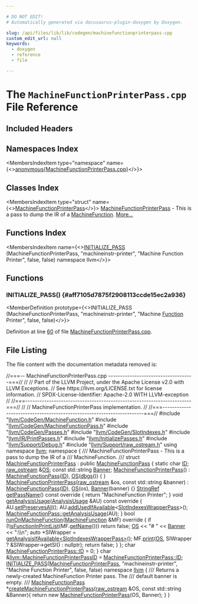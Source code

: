 ```yaml
---

# DO NOT EDIT!
# Automatically generated via docusaurus-plugin-doxygen by Doxygen.

slug: /api/files/lib/lib/codegen/machinefunctionprinterpass-cpp
custom_edit_url: null
keywords:
  - doxygen
  - reference
  - file

---
```





# The `MachineFunctionPrinterPass.cpp` File Reference

<DoxygenPage pluginConfig={pluginConfig}>



## Included Headers

<IncludesList>
<IncludesListItem
  filePath="llvm/CodeGen/MachineFunction.h"
  permalink="/docs/api/files/include/include/llvm/include/llvm/codegen/machinefunction-h"
  isLocal="true" />
<IncludesListItem
  filePath="llvm/CodeGen/MachineFunctionPass.h"
  permalink="/docs/api/files/include/include/llvm/include/llvm/codegen/machinefunctionpass-h"
  isLocal="true" />
<IncludesListItem
  filePath="llvm/CodeGen/Passes.h"
  permalink="/docs/api/files/include/include/llvm/include/llvm/codegen/passes-h"
  isLocal="true" />
<IncludesListItem
  filePath="llvm/CodeGen/SlotIndexes.h"
  permalink="/docs/api/files/include/include/llvm/include/llvm/codegen/slotindexes-h"
  isLocal="true" />
<IncludesListItem
  filePath="llvm/IR/PrintPasses.h"
  permalink="/docs/api/files/include/include/llvm/include/llvm/ir/printpasses-h"
  isLocal="true" />
<IncludesListItem
  filePath="llvm/InitializePasses.h"
  permalink="/docs/api/files/include/include/llvm/initializepasses-h"
  isLocal="true" />
<IncludesListItem
  filePath="llvm/Support/Debug.h"
  permalink="/docs/api/files/include/include/llvm/include/llvm/support/debug-h"
  isLocal="true" />
<IncludesListItem
  filePath="llvm/Support/raw_ostream.h"
  permalink="/docs/api/files/include/include/llvm/include/llvm/support/raw-ostream-h"
  isLocal="true" />
</IncludesList>

## Namespaces Index

<MembersIndex>

<MembersIndexItem
  type="namespace"
  name={<><a href="/docs/api/namespaces/anonymous-machinefunctionprinterpass-cpp-">anonymous&#123;MachineFunctionPrinterPass.cpp&#125;</a></>}>
</MembersIndexItem>

</MembersIndex>

## Classes Index

<MembersIndex>

<MembersIndexItem
  type="struct"
  name={<><a href="/docs/api/structs/anonymous-namespace-machinefunctionprinterpass-cpp-/machinefunctionprinterpass">MachineFunctionPrinterPass</a></>}>
<a href="/docs/api/structs/anonymous-namespace-machinefunctionprinterpass-cpp-/machinefunctionprinterpass">MachineFunctionPrinterPass</a> - This is a pass to dump the IR of a <a href="/docs/api/classes/llvm/machinefunction">MachineFunction</a>. <a href="/docs/api/structs/anonymous-namespace-machinefunctionprinterpass-cpp-/machinefunctionprinterpass/#details">More...</a>
</MembersIndexItem>

</MembersIndex>

## Functions Index

<MembersIndex>

<MembersIndexItem
  name={<><a href="#aff7105d7875f2908113ccde15ec2a936">INITIALIZE&#95;PASS</a> (MachineFunctionPrinterPass, &quot;machineinstr-printer&quot;, &quot;Machine Function Printer&quot;, false, false) namespace llvm</>}>
</MembersIndexItem>

</MembersIndex>


<SectionDefinition>

## Functions

### INITIALIZE&#95;PASS() {#aff7105d7875f2908113ccde15ec2a936}

<MemberDefinition
  prototype={<>INITIALIZE&#95;PASS (MachineFunctionPrinterPass, &quot;machineinstr-printer&quot;, &quot;Machine <a href="/docs/api/classes/llvm/function">Function</a> Printer&quot;, false, false)</>}>

Definition at line <a href="#l00060">60</a> of file <a href="/docs/api/files/lib/lib/codegen/machinefunctionprinterpass-cpp">MachineFunctionPrinterPass.cpp</a>.
</MemberDefinition>

</SectionDefinition>

## File Listing

The file content with the documentation metadata removed is:

<ProgramListing>

<Link id="l00001" /><CodeLine lineNumber="1"><span class="doxyHighlightComment">//===-- MachineFunctionPrinterPass.cpp ------------------------------------===//</span></CodeLine>
<Link id="l00002" /><CodeLine lineNumber="2"><span class="doxyHighlightComment">//</span></CodeLine>
<Link id="l00003" /><CodeLine lineNumber="3"><span class="doxyHighlightComment">// Part of the LLVM Project, under the Apache License v2.0 with LLVM Exceptions.</span></CodeLine>
<Link id="l00004" /><CodeLine lineNumber="4"><span class="doxyHighlightComment">// See https://llvm.org/LICENSE.txt for license information.</span></CodeLine>
<Link id="l00005" /><CodeLine lineNumber="5"><span class="doxyHighlightComment">// SPDX-License-Identifier: Apache-2.0 WITH LLVM-exception</span></CodeLine>
<Link id="l00006" /><CodeLine lineNumber="6"><span class="doxyHighlightComment">//</span></CodeLine>
<Link id="l00007" /><CodeLine lineNumber="7"><span class="doxyHighlightComment">//===----------------------------------------------------------------------===//</span></CodeLine>
<Link id="l00008" /><CodeLine lineNumber="8"><span class="doxyHighlightComment">//</span></CodeLine>
<Link id="l00009" /><CodeLine lineNumber="9"><span class="doxyHighlightComment">// MachineFunctionPrinterPass implementation.</span></CodeLine>
<Link id="l00010" /><CodeLine lineNumber="10"><span class="doxyHighlightComment">//</span></CodeLine>
<Link id="l00011" /><CodeLine lineNumber="11"><span class="doxyHighlightComment">//===----------------------------------------------------------------------===//</span></CodeLine>
<Link id="l00012" /><CodeLine lineNumber="12"></CodeLine>
<Link id="l00013" /><CodeLine lineNumber="13"><span class="doxyHighlightPreprocessor">#include &quot;<a href="/docs/api/files/include/include/llvm/include/llvm/codegen/machinefunction-h">llvm/CodeGen/MachineFunction.h</a>&quot;</span></CodeLine>
<Link id="l00014" /><CodeLine lineNumber="14"><span class="doxyHighlightPreprocessor">#include &quot;<a href="/docs/api/files/include/include/llvm/include/llvm/codegen/machinefunctionpass-h">llvm/CodeGen/MachineFunctionPass.h</a>&quot;</span></CodeLine>
<Link id="l00015" /><CodeLine lineNumber="15"><span class="doxyHighlightPreprocessor">#include &quot;<a href="/docs/api/files/include/include/llvm/include/llvm/codegen/passes-h">llvm/CodeGen/Passes.h</a>&quot;</span></CodeLine>
<Link id="l00016" /><CodeLine lineNumber="16"><span class="doxyHighlightPreprocessor">#include &quot;<a href="/docs/api/files/include/include/llvm/include/llvm/codegen/slotindexes-h">llvm/CodeGen/SlotIndexes.h</a>&quot;</span></CodeLine>
<Link id="l00017" /><CodeLine lineNumber="17"><span class="doxyHighlightPreprocessor">#include &quot;<a href="/docs/api/files/include/include/llvm/include/llvm/ir/printpasses-h">llvm/IR/PrintPasses.h</a>&quot;</span></CodeLine>
<Link id="l00018" /><CodeLine lineNumber="18"><span class="doxyHighlightPreprocessor">#include &quot;<a href="/docs/api/files/include/include/llvm/initializepasses-h">llvm/InitializePasses.h</a>&quot;</span></CodeLine>
<Link id="l00019" /><CodeLine lineNumber="19"><span class="doxyHighlightPreprocessor">#include &quot;<a href="/docs/api/files/include/include/llvm/include/llvm/support/debug-h">llvm/Support/Debug.h</a>&quot;</span></CodeLine>
<Link id="l00020" /><CodeLine lineNumber="20"><span class="doxyHighlightPreprocessor">#include &quot;<a href="/docs/api/files/include/include/llvm/include/llvm/support/raw-ostream-h">llvm/Support/raw&#95;ostream.h</a>&quot;</span></CodeLine>
<Link id="l00021" /><CodeLine lineNumber="21"></CodeLine>
<Link id="l00022" /><CodeLine lineNumber="22"><span class="doxyHighlightKeyword">using namespace </span><span class="doxyHighlight"><a href="/docs/api/namespaces/llvm">llvm</a>;</span></CodeLine>
<Link id="l00023" /><CodeLine lineNumber="23"></CodeLine>
<Link id="l00024" /><CodeLine lineNumber="24" lineLink="/docs/api/namespaces/anonymous-machinefunctionprinterpass-cpp-"><span class="doxyHighlightKeyword">namespace </span><span class="doxyHighlight">&#123;</span></CodeLine>
<Link id="l00025" /><CodeLine lineNumber="25"><span class="doxyHighlightComment">/// MachineFunctionPrinterPass - This is a pass to dump the IR of a</span></CodeLine>
<Link id="l00026" /><CodeLine lineNumber="26"><span class="doxyHighlightComment">/// MachineFunction.</span></CodeLine>
<Link id="l00027" /><CodeLine lineNumber="27"><span class="doxyHighlightComment">///</span></CodeLine>
<Link id="l00028" /><CodeLine lineNumber="28" lineLink="/docs/api/structs/anonymous-namespace-machinefunctionprinterpass-cpp-/machinefunctionprinterpass"><span class="doxyHighlightKeyword">struct </span><span class="doxyHighlight"><a href="/docs/api/structs/anonymous-namespace-machinefunctionprinterpass-cpp-/machinefunctionprinterpass/#a852519c35ad5c1e10560e320e6494682">MachineFunctionPrinterPass</a> : </span><span class="doxyHighlightKeyword">public</span><span class="doxyHighlight"> <a href="/docs/api/classes/llvm/machinefunctionpass/#a29c81d2386f4a727c6d33413807530c8">MachineFunctionPass</a> &#123;</span></CodeLine>
<Link id="l00029" /><CodeLine lineNumber="29" lineLink="/docs/api/structs/anonymous-namespace-machinefunctionprinterpass-cpp-/machinefunctionprinterpass/#a60a47789f6a0b8d31326545d7b118921"><span class="doxyHighlight">  </span><span class="doxyHighlightKeyword">static</span><span class="doxyHighlight"> </span><span class="doxyHighlightKeywordType">char</span><span class="doxyHighlight"> <a href="/docs/api/structs/anonymous-namespace-machinefunctionprinterpass-cpp-/machinefunctionprinterpass/#a60a47789f6a0b8d31326545d7b118921">ID</a>;</span></CodeLine>
<Link id="l00030" /><CodeLine lineNumber="30"></CodeLine>
<Link id="l00031" /><CodeLine lineNumber="31" lineLink="/docs/api/structs/anonymous-namespace-machinefunctionprinterpass-cpp-/machinefunctionprinterpass/#a3a6b1bb2cada5f345c346c7e8314800e"><span class="doxyHighlight">  <a href="/docs/api/classes/llvm/raw-ostream">raw&#95;ostream</a> &amp;<a href="/docs/api/structs/anonymous-namespace-machinefunctionprinterpass-cpp-/machinefunctionprinterpass/#a3a6b1bb2cada5f345c346c7e8314800e">OS</a>;</span></CodeLine>
<Link id="l00032" /><CodeLine lineNumber="32" lineLink="/docs/api/structs/anonymous-namespace-machinefunctionprinterpass-cpp-/machinefunctionprinterpass/#a8c6ecff6009f0381b331ceca63e80f9b"><span class="doxyHighlight">  </span><span class="doxyHighlightKeyword">const</span><span class="doxyHighlight"> std::string <a href="/docs/api/structs/anonymous-namespace-machinefunctionprinterpass-cpp-/machinefunctionprinterpass/#a8c6ecff6009f0381b331ceca63e80f9b">Banner</a>;</span></CodeLine>
<Link id="l00033" /><CodeLine lineNumber="33"></CodeLine>
<Link id="l00034" /><CodeLine lineNumber="34" lineLink="/docs/api/structs/anonymous-namespace-machinefunctionprinterpass-cpp-/machinefunctionprinterpass/#a852519c35ad5c1e10560e320e6494682"><span class="doxyHighlight">  <a href="/docs/api/structs/anonymous-namespace-machinefunctionprinterpass-cpp-/machinefunctionprinterpass/#a852519c35ad5c1e10560e320e6494682">MachineFunctionPrinterPass</a>() : <a href="/docs/api/classes/llvm/machinefunctionpass/#a29c81d2386f4a727c6d33413807530c8">MachineFunctionPass</a>(<a href="/docs/api/structs/anonymous-namespace-machinefunctionprinterpass-cpp-/machinefunctionprinterpass/#a60a47789f6a0b8d31326545d7b118921">ID</a>), <a href="/docs/api/structs/anonymous-namespace-machinefunctionprinterpass-cpp-/machinefunctionprinterpass/#a3a6b1bb2cada5f345c346c7e8314800e">OS</a>(<a href="/docs/api/namespaces/llvm/#a7c46c742c31be54870e2038048e6b391">dbgs</a>()) &#123; &#125;</span></CodeLine>
<Link id="l00035" /><CodeLine lineNumber="35" lineLink="/docs/api/structs/anonymous-namespace-machinefunctionprinterpass-cpp-/machinefunctionprinterpass/#abcc3f8facb745e6dd97e05ce32382dde"><span class="doxyHighlight">  <a href="/docs/api/structs/anonymous-namespace-machinefunctionprinterpass-cpp-/machinefunctionprinterpass/#abcc3f8facb745e6dd97e05ce32382dde">MachineFunctionPrinterPass</a>(<a href="/docs/api/classes/llvm/raw-ostream">raw&#95;ostream</a> &amp;os, </span><span class="doxyHighlightKeyword">const</span><span class="doxyHighlight"> std::string &amp;banner)</span></CodeLine>
<Link id="l00036" /><CodeLine lineNumber="36"><span class="doxyHighlight">      : <a href="/docs/api/classes/llvm/machinefunctionpass/#a29c81d2386f4a727c6d33413807530c8">MachineFunctionPass</a>(<a href="/docs/api/structs/anonymous-namespace-machinefunctionprinterpass-cpp-/machinefunctionprinterpass/#a60a47789f6a0b8d31326545d7b118921">ID</a>), <a href="/docs/api/structs/anonymous-namespace-machinefunctionprinterpass-cpp-/machinefunctionprinterpass/#a3a6b1bb2cada5f345c346c7e8314800e">OS</a>(os), <a href="/docs/api/structs/anonymous-namespace-machinefunctionprinterpass-cpp-/machinefunctionprinterpass/#a8c6ecff6009f0381b331ceca63e80f9b">Banner</a>(banner) &#123;&#125;</span></CodeLine>
<Link id="l00037" /><CodeLine lineNumber="37"></CodeLine>
<Link id="l00038" /><CodeLine lineNumber="38" lineLink="/docs/api/structs/anonymous-namespace-machinefunctionprinterpass-cpp-/machinefunctionprinterpass/#aa71a16542cbd1686e524f14d5ae7843b"><span class="doxyHighlight">  <a href="/docs/api/classes/llvm/stringref">StringRef</a> <a href="/docs/api/structs/anonymous-namespace-machinefunctionprinterpass-cpp-/machinefunctionprinterpass/#aa71a16542cbd1686e524f14d5ae7843b">getPassName</a>()</span><span class="doxyHighlightKeyword"> const override </span><span class="doxyHighlight">&#123; </span><span class="doxyHighlightKeywordFlow">return</span><span class="doxyHighlight"> </span><span class="doxyHighlightStringLiteral">&quot;MachineFunction Printer&quot;</span><span class="doxyHighlight">; &#125;</span></CodeLine>
<Link id="l00039" /><CodeLine lineNumber="39"></CodeLine>
<Link id="l00040" /><CodeLine lineNumber="40" lineLink="/docs/api/structs/anonymous-namespace-machinefunctionprinterpass-cpp-/machinefunctionprinterpass/#a9c20c030f23f043969372d085e3dcff1"><span class="doxyHighlight">  </span><span class="doxyHighlightKeywordType">void</span><span class="doxyHighlight"> <a href="/docs/api/structs/anonymous-namespace-machinefunctionprinterpass-cpp-/machinefunctionprinterpass/#a9c20c030f23f043969372d085e3dcff1">getAnalysisUsage</a>(<a href="/docs/api/classes/llvm/analysisusage">AnalysisUsage</a> &amp;AU)</span><span class="doxyHighlightKeyword"> const override </span><span class="doxyHighlight">&#123;</span></CodeLine>
<Link id="l00041" /><CodeLine lineNumber="41"><span class="doxyHighlight">    AU.<a href="/docs/api/classes/llvm/analysisusage/#af22b06a6a4f9df80454071685a0d6a02">setPreservesAll</a>();</span></CodeLine>
<Link id="l00042" /><CodeLine lineNumber="42"><span class="doxyHighlight">    AU.<a href="/docs/api/classes/llvm/analysisusage/#aaeddaf79040291b6f3e0db57943aac39">addUsedIfAvailable</a>&lt;<a href="/docs/api/classes/llvm/slotindexeswrapperpass">SlotIndexesWrapperPass</a>&gt;();</span></CodeLine>
<Link id="l00043" /><CodeLine lineNumber="43"><span class="doxyHighlight">    <a href="/docs/api/classes/llvm/machinefunctionpass/#a864fd57b4304ef933b3281d0ef85a88e">MachineFunctionPass::getAnalysisUsage</a>(AU);</span></CodeLine>
<Link id="l00044" /><CodeLine lineNumber="44"><span class="doxyHighlight">  &#125;</span></CodeLine>
<Link id="l00045" /><CodeLine lineNumber="45"></CodeLine>
<Link id="l00046" /><CodeLine lineNumber="46" lineLink="/docs/api/structs/anonymous-namespace-machinefunctionprinterpass-cpp-/machinefunctionprinterpass/#ab2aab8a3c4b3b78eaa8f51355ac9fd28"><span class="doxyHighlight">  </span><span class="doxyHighlightKeywordType">bool</span><span class="doxyHighlight"> <a href="/docs/api/structs/anonymous-namespace-machinefunctionprinterpass-cpp-/machinefunctionprinterpass/#ab2aab8a3c4b3b78eaa8f51355ac9fd28">runOnMachineFunction</a>(<a href="/docs/api/classes/llvm/machinefunction">MachineFunction</a> &amp;MF)</span><span class="doxyHighlightKeyword"> override </span><span class="doxyHighlight">&#123;</span></CodeLine>
<Link id="l00047" /><CodeLine lineNumber="47"><span class="doxyHighlight">    </span><span class="doxyHighlightKeywordFlow">if</span><span class="doxyHighlight"> (!<a href="/docs/api/namespaces/llvm/#a7d104c3a6510178d34b2d3f0ae67b4d5">isFunctionInPrintList</a>(MF.<a href="/docs/api/classes/llvm/machinefunction/#a3d142c9e7c066059e15232c56dec9e2e">getName</a>()))</span></CodeLine>
<Link id="l00048" /><CodeLine lineNumber="48"><span class="doxyHighlight">      </span><span class="doxyHighlightKeywordFlow">return</span><span class="doxyHighlight"> </span><span class="doxyHighlightKeyword">false</span><span class="doxyHighlight">;</span></CodeLine>
<Link id="l00049" /><CodeLine lineNumber="49"><span class="doxyHighlight">    <a href="/docs/api/structs/anonymous-namespace-machinefunctionprinterpass-cpp-/machinefunctionprinterpass/#a3a6b1bb2cada5f345c346c7e8314800e">OS</a> &lt;&lt; </span><span class="doxyHighlightStringLiteral">&quot;# &quot;</span><span class="doxyHighlight"> &lt;&lt; <a href="/docs/api/structs/anonymous-namespace-machinefunctionprinterpass-cpp-/machinefunctionprinterpass/#a8c6ecff6009f0381b331ceca63e80f9b">Banner</a> &lt;&lt; </span><span class="doxyHighlightStringLiteral">&quot;:\\n&quot;</span><span class="doxyHighlight">;</span></CodeLine>
<Link id="l00050" /><CodeLine lineNumber="50"><span class="doxyHighlight">    </span><span class="doxyHighlightKeyword">auto</span><span class="doxyHighlight"> &#42;SIWrapper = <a href="/docs/api/classes/llvm/pass/#af94c014e968489e96c7d4353a84ad7f5">getAnalysisIfAvailable&lt;SlotIndexesWrapperPass&gt;</a>();</span></CodeLine>
<Link id="l00051" /><CodeLine lineNumber="51"><span class="doxyHighlight">    MF.<a href="/docs/api/classes/llvm/machinefunction/#ad9c9c8915579c517eff56e638c1a643c">print</a>(<a href="/docs/api/structs/anonymous-namespace-machinefunctionprinterpass-cpp-/machinefunctionprinterpass/#a3a6b1bb2cada5f345c346c7e8314800e">OS</a>, SIWrapper ? &amp;SIWrapper-&gt;getSI() : </span><span class="doxyHighlightKeyword">nullptr</span><span class="doxyHighlight">);</span></CodeLine>
<Link id="l00052" /><CodeLine lineNumber="52"><span class="doxyHighlight">    </span><span class="doxyHighlightKeywordFlow">return</span><span class="doxyHighlight"> </span><span class="doxyHighlightKeyword">false</span><span class="doxyHighlight">;</span></CodeLine>
<Link id="l00053" /><CodeLine lineNumber="53"><span class="doxyHighlight">  &#125;</span></CodeLine>
<Link id="l00054" /><CodeLine lineNumber="54"><span class="doxyHighlight">&#125;;</span></CodeLine>
<Link id="l00055" /><CodeLine lineNumber="55"></CodeLine>
<Link id="l00056" /><CodeLine lineNumber="56"><span class="doxyHighlightKeywordType">char</span><span class="doxyHighlight"> <a href="/docs/api/structs/anonymous-namespace-machinefunctionprinterpass-cpp-/machinefunctionprinterpass/#a60a47789f6a0b8d31326545d7b118921">MachineFunctionPrinterPass::ID</a> = 0;</span></CodeLine>
<Link id="l00057" /><CodeLine lineNumber="57"><span class="doxyHighlight">&#125;</span></CodeLine>
<Link id="l00058" /><CodeLine lineNumber="58"></CodeLine>
<Link id="l00059" /><CodeLine lineNumber="59" lineLink="/docs/api/namespaces/llvm/#ae944e68739535b5b552f63ab17fb11f5"><span class="doxyHighlightKeywordType">char</span><span class="doxyHighlight"> &amp;<a href="/docs/api/namespaces/llvm/#ae944e68739535b5b552f63ab17fb11f5">llvm::MachineFunctionPrinterPassID</a> = <a href="/docs/api/structs/anonymous-namespace-machinefunctionprinterpass-cpp-/machinefunctionprinterpass/#a60a47789f6a0b8d31326545d7b118921">MachineFunctionPrinterPass::ID</a>;</span></CodeLine>
<Link id="l00060" /><CodeLine lineNumber="60" lineLink="#aff7105d7875f2908113ccde15ec2a936"><span class="doxyHighlight"><a href="/docs/api/files/include/include/llvm/passsupport-h/#af807c9595d50b45c0008924c4679c85c">INITIALIZE&#95;PASS</a>(<a href="/docs/api/structs/anonymous-namespace-machinefunctionprinterpass-cpp-/machinefunctionprinterpass/#a852519c35ad5c1e10560e320e6494682">MachineFunctionPrinterPass</a>, </span><span class="doxyHighlightStringLiteral">&quot;machineinstr-printer&quot;</span><span class="doxyHighlight">,</span></CodeLine>
<Link id="l00061" /><CodeLine lineNumber="61"><span class="doxyHighlight">                </span><span class="doxyHighlightStringLiteral">&quot;Machine Function Printer&quot;</span><span class="doxyHighlight">, </span><span class="doxyHighlightKeyword">false</span><span class="doxyHighlight">, </span><span class="doxyHighlightKeyword">false</span><span class="doxyHighlight">)</span></CodeLine>
<Link id="l00062" /><CodeLine lineNumber="62"></CodeLine>
<Link id="l00063" /><CodeLine lineNumber="63"><span class="doxyHighlight">namespace <a href="/docs/api/namespaces/llvm">llvm</a> &#123;</span></CodeLine>
<Link id="l00064" /><CodeLine lineNumber="64"><span class="doxyHighlightComment">/// Returns a newly-created MachineFunction Printer pass. The</span></CodeLine>
<Link id="l00065" /><CodeLine lineNumber="65"><span class="doxyHighlightComment">/// default banner is empty.</span></CodeLine>
<Link id="l00066" /><CodeLine lineNumber="66"><span class="doxyHighlightComment">///</span></CodeLine>
<Link id="l00067" /><CodeLine lineNumber="67"><span class="doxyHighlight"><a href="/docs/api/classes/llvm/machinefunctionpass">MachineFunctionPass</a> &#42;<a href="/docs/api/namespaces/llvm/#ab15e27356e7575797fe857f7660520ee">createMachineFunctionPrinterPass</a>(<a href="/docs/api/classes/llvm/raw-ostream">raw&#95;ostream</a> &amp;OS,</span></CodeLine>
<Link id="l00068" /><CodeLine lineNumber="68"><span class="doxyHighlight">                                                      </span><span class="doxyHighlightKeyword">const</span><span class="doxyHighlight"> std::string &amp;Banner)&#123;</span></CodeLine>
<Link id="l00069" /><CodeLine lineNumber="69"><span class="doxyHighlight">  </span><span class="doxyHighlightKeywordFlow">return</span><span class="doxyHighlight"> </span><span class="doxyHighlightKeyword">new</span><span class="doxyHighlight"> <a href="/docs/api/structs/anonymous-namespace-machinefunctionprinterpass-cpp-/machinefunctionprinterpass/#a852519c35ad5c1e10560e320e6494682">MachineFunctionPrinterPass</a>(OS, Banner);</span></CodeLine>
<Link id="l00070" /><CodeLine lineNumber="70"><span class="doxyHighlight">&#125;</span></CodeLine>
<Link id="l00071" /><CodeLine lineNumber="71"></CodeLine>
<Link id="l00072" /><CodeLine lineNumber="72"><span class="doxyHighlight">&#125;</span></CodeLine>

</ProgramListing>


</DoxygenPage>
